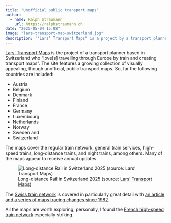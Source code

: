 ```yaml
---
title: "Unofficial public transport maps"
author:
  - name: Ralph Straumann
    url: https://ralphstraumann.ch
date: "2025-05-04 15:08"
image: "lars-transport-map-switzerland.jpg"
description: '"Lars’ Transport Maps" is a project by a transport planner passionate about #train-travel and #mapdesign, offering a growing collection of unofficial #publictransport maps for European countries. The maps cover a wide range of services with particular depth given to the Swiss #rail network, featuring a detailed historical series since 1982.'
---
```


[Lars' Transport Maps](https://larstransportmaps.com/) is the project of a transport planner based in Switzerland who "love[s] travelling through Europe by train and creating transport maps". The site features a growing collection of visually appealing, though unofficial, public transport maps. So, far the following countries are included: 

- Austria
- Belgium
- Denmark
- Finland
- France
- Germany
- Luxembourg
- Netherlands
- Norway
- Sweden and
- Switzerland

The maps cover the regular train network, general train services, high-speed trains, long-distance trains, and night trains, among others. Many of the maps appear to receive annual updates. 

![Long-distance Rail in Switzerland 2025 (source: [Lars' Transport Maps](https://larstransportmaps.com/2025/01/06/long-distance-rail-in-switzerland-2025/))](lars-transport-map-switzerland.jpg "Long-distance Rail in Switzerland 2025 (source: Lars' Transport Maps)")

The [Swiss train network](https://larstransportmaps.com/2022/02/09/the-evolution-of-long-distance-traffic-in-switzerland-since-1982/) is covered in particularly great detail with [an article and a series of maps tracing changes since 1982](https://larstransportmaps.com/2022/02/09/the-evolution-of-long-distance-traffic-in-switzerland-since-1982/).

All the maps are worth exploring; personally, I found the [French high-speed train network](https://larstransportmaps.com/2025/02/23/high-speed-rail-in-france-2025/) especially striking.



